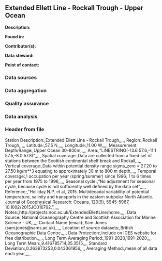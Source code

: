 ## Extended Ellett Line - Rockall Trough - Upper Ocean

**Description:** 


**Found in:**

**Contributor(s):**

**Data steward:**

**Point of contact:**

### Data sources

### Data aggregation

### Quality assurance

### Data analysis

### Header from file
Station Description:,Extended Ellett Line - Rockall Trough,,,,,
Region:,Rockall Trough,,,,,
Latitude:,57.5 N,,,,,
Longitude:,11.00 W,,,,,
Measurement Depth/Range:,Upper Ocean 30-800m,,,,,
Area:,"LINESTRING(-13.6 57.6,-11.1 57.5,-8.0 57.8)",,,,,
Spatial coverage:,Data are collected from a fixed set of stations between the Scottish continental shelf break and Rockall,,,,,
Vertical coverage:,Data within potential density range sigma_zero = 27.20 to 27.50 kg/m**3 equating to approximately 30 m to 800 m depth,,,,,
Temporal coverage:,1 occupation per year (spring/summer) since 1996; 1 to 6 times per year from 1975 to 1996,,,,,
Seasonal cycle:,"No adjustment for seasonal cycle, because cycle is not sufficiently well defined by the data set",,,,,
Reference:,"Holliday N.P. et al, 2015. Multidecadal variability of potential temperature, salinity and transports in the eastern subpolar North Atlantic. Journal of Geophysical Research: Oceans, 120(9), 5945-5967, 10.1002/2015JC010762.",,,,,
Notes:,http://projects.noc.ac.uk/ExtendedEllettLine/home,,,,,
Data Source:,National Oceanography Centre and Scottish Association for Marine Science - UK,,,,,
Contact Name (email):,Sam Jones (sam.jones@sams.ac.uk),,,,,
Location of source datasets:,British Oceanographic Data Centre,,,,,
Data Protection:,Include on ICES website for free distribution.,,,,,
Long Term Averaging Period:,1991-2020,1991-2020,,,,
Long Term Mean:,9.416785714,35.3515,,,,
Standard Deviation:,0.263973253,0.043361956,,,,
Averaging Method:,mean of all data each year,,,,,
